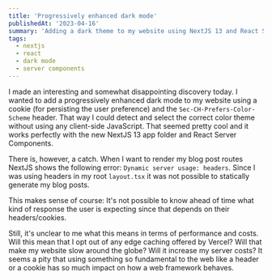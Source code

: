 ```yaml
---
title: 'Progressively enhanced dark mode'
publishedAt: '2023-04-16'
summary: 'Adding a dark theme to my website using NextJS 13 and React Server Components'
tags:
  - nextjs
  - react
  - dark mode
  - server components
---
```


I made an interesting and somewhat disappointing discovery today. I wanted to add a progressively enhanced dark mode to my website using a cookie (for persisting the user preference) and the `Sec-CH-Prefers-Color-Scheme` header. That way I could detect and select the correct color theme without using any client-side JavaScript. That seemed pretty cool and it works perfectly with the new NextJS 13 app folder and React Server Components.

There is, however, a catch. When I want to render my blog post routes NextJS shows the following error: `Dynamic server usage: headers`. Since I was using headers in my root `layout.tsx` it was not possible to statically generate my blog posts.

This makes sense of course: It's not possible to know ahead of time what kind of response the user is expecting since that depends on their headers/cookies.

Still, it's unclear to me what this means in terms of performance and costs. Will this mean that I opt out of any edge caching offered by Vercel? Will that make my website slow around the globe? Will it increase my server costs? It seems a pity that using something so fundamental to the web like a header or a cookie has so much impact on how a web framework behaves.
